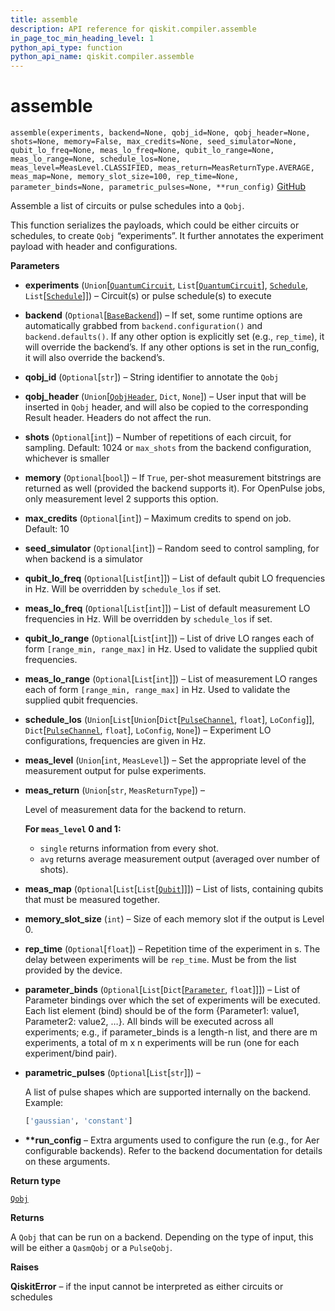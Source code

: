 ```yaml
---
title: assemble
description: API reference for qiskit.compiler.assemble
in_page_toc_min_heading_level: 1
python_api_type: function
python_api_name: qiskit.compiler.assemble
---
```


# assemble

<span id="qiskit.compiler.assemble" />

`assemble(experiments, backend=None, qobj_id=None, qobj_header=None, shots=None, memory=False, max_credits=None, seed_simulator=None, qubit_lo_freq=None, meas_lo_freq=None, qubit_lo_range=None, meas_lo_range=None, schedule_los=None, meas_level=MeasLevel.CLASSIFIED, meas_return=MeasReturnType.AVERAGE, meas_map=None, memory_slot_size=100, rep_time=None, parameter_binds=None, parametric_pulses=None, **run_config)` [GitHub](https://github.com/qiskit/qiskit/tree/stable/0.14/qiskit/compiler/assemble.py "view source code")

Assemble a list of circuits or pulse schedules into a `Qobj`.

This function serializes the payloads, which could be either circuits or schedules, to create `Qobj` “experiments”. It further annotates the experiment payload with header and configurations.

**Parameters**

*   **experiments** (`Union`\[[`QuantumCircuit`](qiskit.circuit.QuantumCircuit "qiskit.circuit.quantumcircuit.QuantumCircuit"), `List`\[[`QuantumCircuit`](qiskit.circuit.QuantumCircuit "qiskit.circuit.quantumcircuit.QuantumCircuit")], [`Schedule`](qiskit.pulse.Schedule "qiskit.pulse.schedule.Schedule"), `List`\[[`Schedule`](qiskit.pulse.Schedule "qiskit.pulse.schedule.Schedule")]]) – Circuit(s) or pulse schedule(s) to execute

*   **backend** (`Optional`\[[`BaseBackend`](qiskit.providers.BaseBackend "qiskit.providers.basebackend.BaseBackend")]) – If set, some runtime options are automatically grabbed from `backend.configuration()` and `backend.defaults()`. If any other option is explicitly set (e.g., `rep_time`), it will override the backend’s. If any other options is set in the run\_config, it will also override the backend’s.

*   **qobj\_id** (`Optional`\[`str`]) – String identifier to annotate the `Qobj`

*   **qobj\_header** (`Union`\[[`QobjHeader`](qiskit.qobj.QobjHeader "qiskit.qobj.qasm_qobj.QobjHeader"), `Dict`, `None`]) – User input that will be inserted in `Qobj` header, and will also be copied to the corresponding Result header. Headers do not affect the run.

*   **shots** (`Optional`\[`int`]) – Number of repetitions of each circuit, for sampling. Default: 1024 or `max_shots` from the backend configuration, whichever is smaller

*   **memory** (`Optional`\[`bool`]) – If `True`, per-shot measurement bitstrings are returned as well (provided the backend supports it). For OpenPulse jobs, only measurement level 2 supports this option.

*   **max\_credits** (`Optional`\[`int`]) – Maximum credits to spend on job. Default: 10

*   **seed\_simulator** (`Optional`\[`int`]) – Random seed to control sampling, for when backend is a simulator

*   **qubit\_lo\_freq** (`Optional`\[`List`\[`int`]]) – List of default qubit LO frequencies in Hz. Will be overridden by `schedule_los` if set.

*   **meas\_lo\_freq** (`Optional`\[`List`\[`int`]]) – List of default measurement LO frequencies in Hz. Will be overridden by `schedule_los` if set.

*   **qubit\_lo\_range** (`Optional`\[`List`\[`int`]]) – List of drive LO ranges each of form `[range_min, range_max]` in Hz. Used to validate the supplied qubit frequencies.

*   **meas\_lo\_range** (`Optional`\[`List`\[`int`]]) – List of measurement LO ranges each of form `[range_min, range_max]` in Hz. Used to validate the supplied qubit frequencies.

*   **schedule\_los** (`Union`\[`List`\[`Union`\[`Dict`\[[`PulseChannel`](qiskit.pulse.channels#pulsechannel "qiskit.pulse.channels.PulseChannel"), `float`], `LoConfig`]], `Dict`\[[`PulseChannel`](qiskit.pulse.channels#pulsechannel "qiskit.pulse.channels.PulseChannel"), `float`], `LoConfig`, `None`]) – Experiment LO configurations, frequencies are given in Hz.

*   **meas\_level** (`Union`\[`int`, `MeasLevel`]) – Set the appropriate level of the measurement output for pulse experiments.

*   **meas\_return** (`Union`\[`str`, `MeasReturnType`]) –

    Level of measurement data for the backend to return.

    **For `meas_level` 0 and 1:**

    *   `single` returns information from every shot.
    *   `avg` returns average measurement output (averaged over number of shots).

*   **meas\_map** (`Optional`\[`List`\[`List`\[[`Qubit`](qiskit.circuit.Qubit "qiskit.circuit.quantumregister.Qubit")]]]) – List of lists, containing qubits that must be measured together.

*   **memory\_slot\_size** (`int`) – Size of each memory slot if the output is Level 0.

*   **rep\_time** (`Optional`\[`float`]) – Repetition time of the experiment in s. The delay between experiments will be `rep_time`. Must be from the list provided by the device.

*   **parameter\_binds** (`Optional`\[`List`\[`Dict`\[[`Parameter`](qiskit.circuit.Parameter "qiskit.circuit.parameter.Parameter"), `float`]]]) – List of Parameter bindings over which the set of experiments will be executed. Each list element (bind) should be of the form \{Parameter1: value1, Parameter2: value2, …}. All binds will be executed across all experiments; e.g., if parameter\_binds is a length-n list, and there are m experiments, a total of m x n experiments will be run (one for each experiment/bind pair).

*   **parametric\_pulses** (`Optional`\[`List`\[`str`]]) –

    A list of pulse shapes which are supported internally on the backend. Example:

    ```python
    ['gaussian', 'constant']
    ```

*   **\*\*run\_config** – Extra arguments used to configure the run (e.g., for Aer configurable backends). Refer to the backend documentation for details on these arguments.

**Return type**

[`Qobj`](qiskit.qobj.Qobj "qiskit.qobj.Qobj")

**Returns**

A `Qobj` that can be run on a backend. Depending on the type of input, this will be either a `QasmQobj` or a `PulseQobj`.

**Raises**

**QiskitError** – if the input cannot be interpreted as either circuits or schedules

